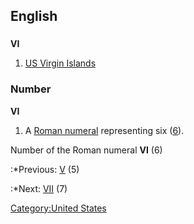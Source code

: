 ==English==
[[Category:United States]]
==={{Abbreviation}}===
'''VI'''
#[[US Virgin Islands]]

===Number===
'''VI'''
#A [[Roman numeral]] representing six ([[six|6]]).
Number of the Roman numeral '''VI''' (6)
:*Previous: [[V]] (5)
:*Next: [[VII]] (7)
